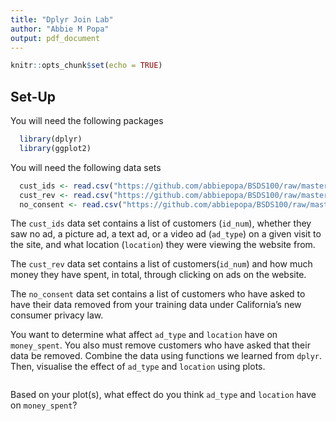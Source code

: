 ```yaml
---
title: "Dplyr Join Lab"
author: "Abbie M Popa"
output: pdf_document
---
```


```r
knitr::opts_chunk$set(echo = TRUE)
```

## Set-Up

You will need the following packages

```r
  library(dplyr)
  library(ggplot2)
```

You will need the following data sets

```r
  cust_ids <- read.csv("https://github.com/abbiepopa/BSDS100/raw/master/Data/cust_ids.csv")
  cust_rev <- read.csv("https://github.com/abbiepopa/BSDS100/raw/master/Data/cust_rev.csv")
  no_consent <- read.csv("https://github.com/abbiepopa/BSDS100/raw/master/Data/no_consent.csv")
```

The `cust_ids` data set contains a list of customers (`id_num`), whether they saw no ad, a picture ad, a text ad, or a video ad (`ad_type`) on a given visit to the site, and what location (`location`) they were viewing the website from.

The `cust_rev` data set contains a list of customers(`id_num`) and how much money they have spent, in total, through clicking on ads on the website.

The `no_consent` data set contains a list of customers who have asked to have their data removed from your training data under California's new consumer privacy law.

You want to determine what affect `ad_type` and `location` have on `money_spent`. You also must remove customers who have asked that their data be removed. Combine the data using functions we learned from `dplyr`. Then, visualise the effect of `ad_type` and `location` using plots.

```r

```

Based on your plot(s), what effect do you think `ad_type` and `location` have on `money_spent`?

